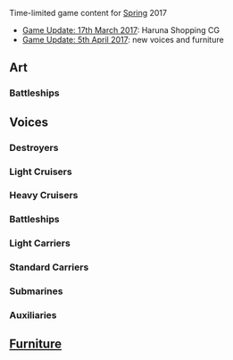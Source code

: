 Time-limited game content for [[wikipedia:Hanami|Spring]] 2017
*[[Thread:542564|Game Update: 17th March 2017]]: Haruna Shopping CG
*[[Thread:544157|Game Update: 5th April 2017]]: new voices and furniture
==Art==
{{SeasonalTOC|art=x|Haruna}}
===Battleships===
{{SeasonalGallery|Haruna/Shopping}}

==Voices==
{{SeasonalTOC|Mochizuki|Oboro|Akebono|Sazanami|Ushio|Akatsuki|Hibiki|Ikazuchi|Inazuma|Yuudachi|Asashio|Ooshio|Michishio|Arare|Akigumo|Yuugumo|Makigumo|Naganami|Tanikaze|Hamakaze|Teruzuki|Hatsuzuki|Takanami|Libeccio|Okinami|Kazagumo|Arashi|Hagikaze|Kawakaze|Oboro|Akebono|Arashio|Hatsukaze|Maikaze|Urakaze|Amatsukaze|Oyashio|Kamikaze|Harukaze|Minazuki|Fujinami|Uranami|Yura|Kinu|Abukuma|Agano|Noshiro|Yahagi|Sakawa|Yuubari|Ooyodo|Mogami|Aoba|Takao|Atago|Tone|Chikuma|Mikuma|Kinugasa|Zara|Pola|Yamato|Musashi|Littorio|Roma|Iowa|Houshou|Chitose|Chiyoda|Zuihou|Ryuuhou|Shoukaku|Graf Zeppelin|Kaga|Aquila|I-168|I-58|I-8|Ro-500|I-19|I-26|I-13|I-14|Akitsushima|Mizuho|Hayasui|Kashima|Battleships=x}}
===Destroyers===
{{SeasonalQuotes|
{{SeasonalQuotesInclude|Spring 2016|Destroyers}}
{{SeasonalQuotesNew}}
{{SeasonalQuote|Oboro
|ja = 翔鶴さん、瑞鶴さん、お疲れさまです。もしよろしければ、朧達のお花見いかがですか？きっと楽しです！多分。
|en = [[Shoukaku]], [[Zuikaku]], thanks for your hard work. If you don't mind, would you like to join us to go flower viewing? It will be fun! I think.
|line = Secretary 2
}}
{{SeasonalQuote|Akebono
|ja = ち、クソ提督、結局私達のお花見来るんだ。ま、いいけど。。。これ、食べれば。
|en = Tsk, you're coming along to our flower viewing after all, you shitty admiral. Sure, that's fine... eat this if you want.
|line = Secretary 2
}}
{{SeasonalQuote|Arashio
|ja = うふふふふ〜春ね〜ポカポカして気持ちはね？ねぇ、ここでねっちゃおうか？うふふふ、だめよね〜
|en = Ufufufu~ It's spring~ The warm weather feels nice, right~? Hey, let's sleep here~? Ufufufu, don't do that~
}}
{{SeasonalQuote|Hatsukaze
|ja = 桜、きれいね？そうね、好きよ。何雪？あなたのことじゃないは。ま、いいけど。。。
|en = The cherry blossoms are pretty, aren't they? Yeah, I like it. What is it, [[Yukikaze|Yuki]]? I'm not talking about you. Well, maybe a little...
}}
{{SeasonalQuote|Maikaze
|ja = よし！春だ春！提督、踊ろう踊ろう！ほら、桜の下で１、２、１、２！
|en = Alright! It's spring! Admiral, let's dance! Come on, let's do it under the cherry trees! 1, 2, 1, 2!
}}
{{SeasonalQuote|Urakaze
|ja = 提督、春じゃな。春はぽかぽかして気持ちいよね？十七駆でのお花見をいいね？
|en = Admiral, it's spring. Spring feels nice and warm, doesn't it? How about some flower viewing with DesDiv17?
}}
{{SeasonalQuote|Amatsukaze
|ja = え、雪風何？お花見？いいけど。あ、そうだ、島風も呼んであってもいい？べ。。。別に意味なんでもないけど。。。あ、そう。
|en = Eh, what is it, Yukikaze? Flower viewing? Sure, why not? Ah, that's right, can we invite [[Shimakaze]] too? N-no special reason behind it, just because... oh, okay then.
}}
{{SeasonalQuote|Oyashio
|ja = 春…桜が綺麗ですね…そうだ司令。今度のお休み、十五駆でお花見に行く予定なんです。良かったらご一緒に行きませんか？あたし、お弁当作ります！
|en = Spring... The cherry blossoms are beautiful... That's right, Commander, I'll be going for flower viewing with DesDiv15 on my next day off. If you don't mind, would you like to come with us? I'll make a boxed lunch!
}}
{{SeasonalQuote|Kamikaze
|ja = 春風、どうしたのそのお重？あ、もしかして、神風型のお花見？いいわね。司令官も、もちろんくるでしょう？よし！
|en = Harukaze, what's with that stacked lunchbox? Ah, could it be a Kamikaze-class flower viewing? That's nice. You're coming too, right, Commander? Great!
}}
{{SeasonalQuote|Harukaze
|ja = 春。。。春は春風の春。風がきもちいですね？春風を感じにお出掛けしませんか？うふっ。
|en = Spring... spring is my season. The wind feels good, doesn't it? Would you like to go out and feel the spring breeze? Ehe~
}}
{{SeasonalQuote|Minazuki
|ja = 春は好きだよ。だって、水無月が就役した季節だし、桜も綺麗だしね。えへへ♪　皆でお花見行っちゃう？　いいよね♪
|en = I like spring. I mean, it's the season I was commissioned in, and the cherry blossoms are beautiful too. Ehehe~ Wanna go flower viewing with the others? It'll be nice~
}}
{{SeasonalQuote|Fujinami
|ja = お花見の季節か。おき！おきちんっとか、お花見どうするの？え、長波姉たちと？あ、それ行きたいかもしれない。もちいいよね？
|en = So, it's the season of flower viewing, huh? Okie! Hey [[Okinami|Okichin]], whatcha doin' for flower viewing? Oh, you're going with [[Naganami]] and the others? Ah, then I might wanna go too. It's okay if I join you guys, right?
}}
{{SeasonalQuote|Uranami
|ja = この季節、桜の季節はいいですね？司令官、第十九駆逐隊のお花見ぜひいらっしゃってください。お誘いしますね。
|en = This season, the season of cherry blossoms, is nice, isn't it? Commander, please feel free to join DesDiv19's flower viewing. You're invited.
}}
}}
===Light Cruisers===
{{SeasonalQuotes|
{{SeasonalQuotesInclude|Spring 2016|Light Cruisers}}
{{SeasonalQuotesNew}}
{{SeasonalQuote|Yuubari
|ja = は〜い！三水戦集合〜 桜の下でお花見しちゃおう！あ、川内さんもどぞどぞ。あ、由良！四水戦も一緒しない？
|en = Alright~! DesRon3, gather round~ We'll be going flower viewing under the cherry blossoms. Ah, [[Sendai]]-san, you're welcome too. Ah, [[Yura]]! Does DesRon4 want to come too?
}}
{{SeasonalQuote|Ooyodo
|ja = 提督、春です。鎮守府の桜も咲き始めました、やはりこの季節はいいですね。私が進水したのもこの季節なんですよ。桜の季節…です。
|en = Admiral, it's spring. The cherry blossoms at the naval base have started to bloom, this season is definitely great. This was the season when I was launched. The season... of cherry blossoms.
}}
}}
===Heavy Cruisers===
{{SeasonalQuotes|
{{SeasonalQuotesInclude|Spring 2016|Heavy Cruisers}}
{{SeasonalQuotesNew}}
{{SeasonalQuote|Pola
|ja = 春といえば、大切な行事、オハーナミーですよね～？Polaとってもとっても楽しみしてるんです。いつ？いつ行きますか？
|en = The important event during spring is flower viewing, right? I'm really, really looking forward to it. When? When are we going?
}}
}}
===Battleships===
{{SeasonalQuotes|
{{SeasonalQuotesInclude|Spring 2016|Battleships}}
{{SeasonalQuotesNew}}
{{SeasonalQuote|Iowa
|ja = Great! Cherry blossom, beautiful! いいわね！気に入ったは！オハナミ？興味あるわ！
|en = Great! The cherry blossoms are beautiful! This is good! I like it! Flower viewing? I'm interested!
}}
}}
===Light Carriers===
{{SeasonalQuotes|
{{SeasonalQuotesInclude|Spring 2016|Light Carriers}}
{{SeasonalQuotesNew}}
{{SeasonalQuote|Zuihou
|ja = 提督、春ですね。やっぱり春はうきうきしちゃいます♪春の新作卵焼き、食べる？
|en = Admiral, it's spring. I'm really excited about springtime~ Do you want to try my new springtime tamagoyaki?
}}
{{SeasonalQuote|Ryuuhou
|ja = お花見ですか？おまかせください！お重いっぱいにお料理詰めて馳せ参じますね？あの子達何好き頭？
|en = A flower viewing? Leave it to me! I'll pack a nice full stacked lunchbox, alright? I wonder what those kids will like.
|note = As Taigei/Ryuuhou<br>Kids = Submarines.
}}
}}
===Standard Carriers===
{{SeasonalQuotes|
{{SeasonalQuotesInclude|Spring 2016|Standard Carriers}}
{{SeasonalQuotesNew}}
{{SeasonalQuote|Kaga
|ja = 航空母艦でお花見ですか？いいですね。私も作りましょう？なんですか？作れます。見ていなさい。
|en = The aircraft carrier's flower viewing? That's good. Would you like me to make something? What is it? I'll make it. Watch me.
}}
{{SeasonalQuote|Aquila
|ja = 日本の春。オハナミが楽しみね？Zaraの料理も楽しみだし。この季節は好き。
|en = So this is Japan's springtime. Flower viewing is fun, isn't it? I'm looking forward to [[Zara]]'s cooking too. I like this season.
}}
}}
===Submarines===
{{SeasonalQuotes|
{{SeasonalQuotesInclude|Spring 2016|Submarines}}
{{SeasonalQuotesNew}}
{{SeasonalQuote|I-19
|ja = 提督、春なの！イクとピクニックに行くといいの！行き先だって？もちろん海の中なお！
|en = Admiral, it's spring! Come on a picnic with me! Where? Out at sea, of course!
}}
{{SeasonalQuote|I-26
|ja = 春です！ねねね、提督、潜水艦隊で大鯨も誘ってみんなでお花見行かない？ね、行っちゃお？
|en = It's spring! Hey, hey, hey, Admiral, can we invite the rest of the submarines and Taigei to go flower viewing together? Hey, can we go?
}}
{{SeasonalQuote|I-13
|ja = 第一潜水隊でお花見…？良いですね、やりましょう！イヨちゃん…飲みすぎはだめよ。
|en = Flower viewing with the 1st Submarine Squadron...? Sounds good, let's go! Iyo-chan... don't drink too much.
}}
{{SeasonalQuote|I-14
|ja = よぉ～っし！春だ！お花見だ！美味しいお酒だぁぁ！！！姉貴～！しおいさん達誘って、繰り出しちゃお～！！
|en = Alllll riiiiight~! It's spring! Delicious alcohol!! Big sister~! Let's invite [[I-401|Shioi]]-chan and the rest to go out~!!
}}
}}

===Auxiliaries===
{{SeasonalQuotes|
{{SeasonalQuotesInclude|Spring 2016|Auxiliaries}}
}}

==[[Furniture]]==
<!--
<gallery spacing="small" bordercolor="transparent" captionalign="center" hideaddbutton="true">
Uzuki's floor.png|Uzuki's floor
Uzuki's wallpaper.png|Uzuki's wallpaper
Uzuki's window.png|Uzuki's window
Uzuki's desk.png|Uzuki's desk
Uzuki's wallscroll.png|Uzuki's wallscroll
Uzuki window 1.png|Uzuki's window (animation frame 1 of 4)
Uzuki window 2.png|Uzuki's window (animation frame 2 of 4)
Uzuki window 3.png|Uzuki's window (animation frame 3 of 4)
Uzuki window 4.png|Uzuki's window (animation frame 4 of 4)
Uzuki window 5.png|Uzuki's window (all animation combined) - DOES NOT APPEAR IN GAME
Uzuki's window animated.gif|Uzuki's window (animated GIF file)
Uzuki's wallscroll animation.gif|Uzuki's wallscroll - animated
</gallery>
-->